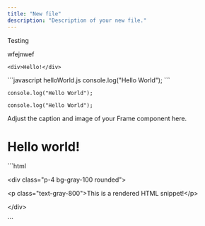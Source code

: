 ```yaml
---
title: "New file"
description: "Description of your new file."
---
```


<Frame as="div">
  Testing

  wfejnwef
</Frame>

```markup test
<div>Hello!</div>
```

<CodeGroup>
  ```javascript helloWorld.js
  console.log("Hello World");
  ```

  ```
  console.log("Hello World");
  ```

  ```
  console.log("Hello World");
  ```
</CodeGroup>

<Frame as="div">
  Adjust the caption and image of your Frame component here.
</Frame>



# Hello world!

\`\`\`html

\<div class="p-4 bg-gray-100 rounded">

&#x20; \<p class="text-gray-800">This is a rendered HTML snippet!\</p>

\</div>

\`\`\`